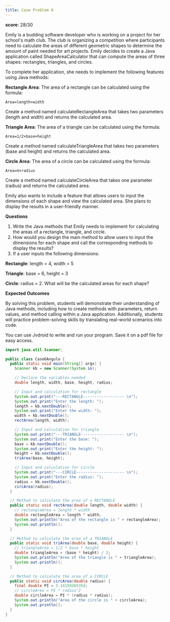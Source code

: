 ```yaml
---
title: Case Problem 6
---
```


**score**: 28/30

Emily is a budding software developer who is working on a project for her school's math club. The club is organizing a competition where participants need to calculate the areas of different geometric shapes to determine the amount of paint needed for art projects. Emily decides to create a Java application called ShapeAreaCalculator that can compute the areas of three shapes: rectangles, triangles, and circles.

To complete her application, she needs to implement the following features using Java methods:

**Rectangle Area**: The area of a rectangle can be calculated using the formula:

`Area=length×width`

Create a method named calculateRectangleArea that takes two parameters (length and width) and returns the calculated area.

**Triangle Area**: The area of a triangle can be calculated using the formula:

`Area=1/2×base×height`

Create a method named calculateTriangleArea that takes two parameters (base and height) and returns the calculated area.

**Circle Area**: The area of a circle can be calculated using the formula:

`Area=π×radius`

Create a method named calculateCircleArea that takes one parameter (radius) and returns the calculated area.

Emily also wants to include a feature that allows users to input the dimensions of each shape and view the calculated area. She plans to display the results in a user-friendly manner.

**Questions**

1. Write the Java methods that Emily needs to implement for calculating the areas of a rectangle, triangle, and circle.
2. How would you design the main method to allow users to input the dimensions for each shape and call the corresponding methods to display the results?
3. If a user inputs the following dimensions:

**Rectangle**: length = 4, width = 5

**Triangle**: base = 6, height = 3

**Circle**: radius = 2. What will be the calculated areas for each shape?

**Expected Outcomes**

By solving this problem, students will demonstrate their understanding of Java methods, including how to create methods with parameters, return values, and method calling within a Java application. Additionally, students will practice problem-solving skills by translating real-world scenarios into code.

You can use Jvdroid to write and run your program. Save it on a pdf file for easy access.

```java title="Case6Angulo.java"
import java.util.Scanner;

public class Case6Angulo {
  public static void main(String[] args) {
    Scanner kb = new Scanner(System.in);

    // Declare the variables needed
    double length, width, base, height, radius;

    // Input and calculation for rectangle
    System.out.print("---RECTANGLE------------------ \n");
    System.out.print("Enter the length: ");
    length = kb.nextDouble();
    System.out.print("Enter the width: ");
    width = kb.nextDouble();
    rectArea(length, width);

    // Input and calculation for triangle
    System.out.print("---TRIANGLE------------------- \n");
    System.out.print("Enter the base: ");
    base = kb.nextDouble();
    System.out.print("Enter the height: ");
    height = kb.nextDouble();
    triArea(base, height);

    // Input and calculation for circle
    System.out.print("---CIRCLE--------------------- \n");
    System.out.print("Enter the radius: ");
    radius = kb.nextDouble();
    circArea(radius);
  }

  // Method to calculate the area of a RECTANGLE
  public static void rectArea(double length, double width) {
    // rectangleArea = length * width
    double rectangleArea = length * width;
    System.out.println("Area of the rectangle is " + rectangleArea);
    System.out.println();
  }

  // Method to calculate the area of a TRIANGLE
  public static void triArea(double base, double height) {
    // triangleArea = 1/2 * base * height
    double triangleArea = (base * height) / 2; 
    System.out.println("Area of the triangle is " + triangleArea);
    System.out.println();
  }

  // Method to calculate the area of a CIRCLE
  public static void circArea(double radius) {
    final double PI = 3.1415926535d;
    // circleArea = PI * radius^2
    double circleArea = PI * (radius * radius);
    System.out.println("Area of the circle is " + circleArea);
    System.out.println();
  }
}
```

<FileCard fileName="Case6Angulo.pdf" image="" filePath="/files/Case6Angulo.pdf" />
